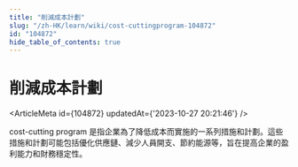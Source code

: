 ```yaml
---
title: "削減成本計劃"
slug: "/zh-HK/learn/wiki/cost-cuttingprogram-104872"
id: "104872"
hide_table_of_contents: true
---
```



# 削減成本計劃

<ArticleMeta id={104872} updatedAt={'2023-10-27 20:21:46'} />
<div className='border-solid border-b border-t-0 my-4 border-[var(--ifm-color-gray-300)]' />

cost-cutting program 是指企業為了降低成本而實施的一系列措施和計劃。這些措施和計劃可能包括優化供應鏈、減少人員開支、節約能源等，旨在提高企業的盈利能力和財務穩定性。
